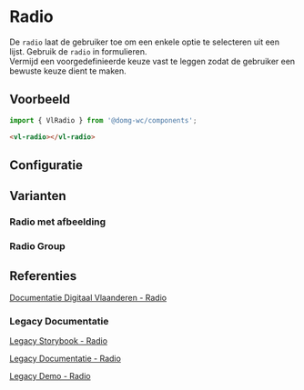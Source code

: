 
# Radio

<CustomDocMetaData id="components-radio" />

De `radio` laat de gebruiker toe om een enkele optie te selecteren uit een lijst. Gebruik de `radio` in formulieren.<br/>
Vermijd een voorgedefinieerde keuze vast te leggen zodat de gebruiker een bewuste keuze dient te maken.


## Voorbeeld

```js
import { VlRadio } from '@domg-wc/components';
```

```html
<vl-radio></vl-radio>
```

<Canvas of={VlRadioStories.RadioDefault} />


## Configuratie

<ArgTypes of={VlRadioStories.RadioDefault} />


## Varianten

### Radio met afbeelding

<Canvas of={VlRadioStories.RadioImage} />

### Radio Group

<Canvas of={VlRadioGroupStories.RadioGroupDefault} />


## Referenties

[Documentatie Digitaal Vlaanderen - Radio](https://overheid.vlaanderen.be/webuniversum/v3/documentation/forms/vl-ui-radio)

### Legacy Documentatie

[Legacy Storybook - Radio](https://webcomponenten.omgeving.vlaanderen.be/storybook/?path=/docs/legacy-vl-radio--default)

[Legacy Documentatie - Radio](https://webcomponenten.omgeving.vlaanderen.be/doc/VlRadio.html)

[Legacy Demo - Radio](https://webcomponenten.omgeving.vlaanderen.be/demo/vl-radio.html)
